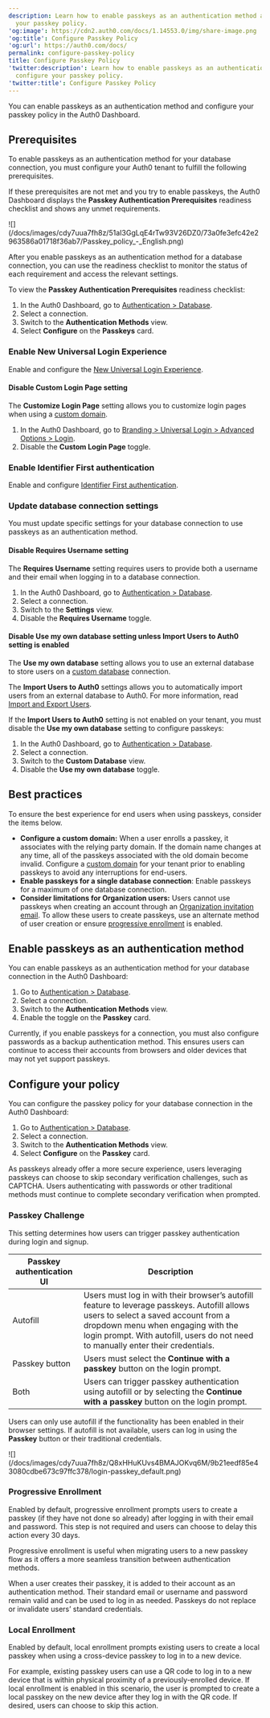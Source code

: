 ```yaml
---
description: Learn how to enable passkeys as an authentication method and configure
  your passkey policy.
'og:image': https://cdn2.auth0.com/docs/1.14553.0/img/share-image.png
'og:title': Configure Passkey Policy
'og:url': https://auth0.com/docs/
permalink: configure-passkey-policy
title: Configure Passkey Policy
'twitter:description': Learn how to enable passkeys as an authentication method and
  configure your passkey policy.
'twitter:title': Configure Passkey Policy
---
```

You can enable passkeys as an authentication method and configure your passkey policy in the <Tooltip tip="Auth0 Dashboard: Auth0's main product to configure your services." cta="View Glossary" href="/docs/glossary?term=Auth0+Dashboard">Auth0 Dashboard</Tooltip>.

## Prerequisites

To enable passkeys as an authentication method for your database connection, you must configure your Auth0 tenant to fulfill the following prerequisites.

If these prerequisites are not met and you try to enable passkeys, the Auth0 Dashboard displays the **Passkey Authentication Prerequisites** readiness checklist and shows any unmet requirements.

<Frame>![](/docs/images/cdy7uua7fh8z/51aI3GgLqE4rTw93V26DZ0/73a0fe3efc42e2963586a01718f36ab7/Passkey_policy_-_English.png)</Frame>

After you enable passkeys as an authentication method for a database connection, you can use the readiness checklist to monitor the status of each requirement and access the relevant settings.

To view the **Passkey Authentication Prerequisites** readiness checklist:

1. In the Auth0 Dashboard, go to [Authentication > Database](https://manage.auth0.com/dashboard/#/connections/database).
2. Select a connection.
3. Switch to the **Authentication Methods** view.
4. Select **Configure** on the **Passkeys** card.

### Enable New Universal Login Experience

Enable and configure the [New Universal Login Experience](/docs/authenticate/login/auth0-universal-login/universal-login-vs-classic-login/universal-experience).

#### Disable Custom Login Page setting

The **Customize Login Page** setting allows you to customize login pages when using a [custom domain](/docs/customize/custom-domains).

1. In the Auth0 Dashboard, go to [Branding > Universal Login > Advanced Options > Login](https://manage.auth0.com/#/login_page).
2. Disable the **Custom Login Page** toggle.

### Enable Identifier First authentication

Enable and configure [Identifier First authentication](/docs/authenticate/login/auth0-universal-login/identifier-first).

### Update database connection settings

You must update specific settings for your database connection to use passkeys as an authentication method.

#### Disable Requires Username setting

The **Requires Username** setting requires users to provide both a username and their email when logging in to a database connection.

1. In the Auth0 Dashboard, go to [Authentication > Database](https://manage.auth0.com/#/connections/database).
2. Select a connection.
3. Switch to the **Settings** view.
4. Disable the **Requires Username** toggle.

#### Disable Use my own database setting unless Import Users to Auth0 setting is enabled

The **Use my own database** setting allows you to use an external database to store users on a [custom database](/docs/authenticate/database-connections/custom-db/create-db-connection) connection.

The **Import Users to Auth0** settings allows you to automatically import users from an external database to Auth0. For more information, read [Import and Export Users](/docs/manage-users/user-migration/user-migration-scenarios).

If the **Import Users to Auth0** setting is not enabled on your tenant, you must disable the **Use my own database** setting to configure passkeys:

1. In the Auth0 Dashboard, go to [Authentication > Database](https://manage.auth0.com/#/connections/database).
2. Select a connection.
3. Switch to the **Custom Database** view.
4. Disable the **Use my own database** toggle.

## Best practices

To ensure the best experience for end users when using passkeys, consider the items below.

* **Configure a <Tooltip tip="Custom Domain: Third-party domain with a specialized, or vanity, name." cta="View Glossary" href="/docs/glossary?term=custom+domain">custom domain</Tooltip>:** When a user enrolls a passkey, it associates with the <Tooltip tip="Custom Domain: Third-party domain with a specialized, or vanity, name." cta="View Glossary" href="/docs/glossary?term=relying+party">relying party</Tooltip> domain. If the domain name changes at any time, all of the passkeys associated with the old domain become invalid. Configure a [custom domain](/docs/customize/custom-domains) for your tenant prior to enabling passkeys to avoid any interruptions for end-users.
* **Enable passkeys for a single database connection**: Enable passkeys for a maximum of one database connection.
* **Consider limitations for Organization users:** Users cannot use passkeys when creating an account through an [Organization invitation email](/docs/manage-users/organizations/configure-organizations/invite-members). To allow these users to create passkeys, use an alternate method of user creation or ensure [progressive enrollment](#progressive-enrollment) is enabled.

## Enable passkeys as an authentication method

You can enable passkeys as an authentication method for your database connection in the Auth0 Dashboard:

1. Go to [Authentication > Database](https://manage.auth0.com/#/connections/database).
2. Select a connection.
3. Switch to the **Authentication Methods** view.
4. Enable the toggle on the **Passkey** card.

<Callout icon="file-lines" color="#0EA5E9" iconType="regular">

Currently, if you enable passkeys for a connection, you must also configure passwords as a backup authentication method. This ensures users can continue to access their accounts from browsers and older devices that may not yet support passkeys.

</Callout>

## Configure your policy

You can configure the passkey policy for your database connection in the Auth0 Dashboard:

1. Go to [Authentication > Database](https://manage.auth0.com/#/connections/database).
2. Select a connection.
3. Switch to the **Authentication Methods** view.
4. Select **Configure** on the **Passkey** card.

<Callout icon="file-lines" color="#0EA5E9" iconType="regular">

As passkeys already offer a more secure experience, users leveraging passkeys can choose to skip secondary verification challenges, such as CAPTCHA. Users authenticating with passwords or other traditional methods must continue to complete secondary verification when prompted.

</Callout>

### Passkey Challenge

This setting determines how users can trigger passkey authentication during login and signup.

<table class="table"><thead>
<tr>
<th><strong>Passkey authentication UI</strong></th>
<th><strong>Description</strong></th>
</tr>
</thead>
<tbody>
<tr>
<td>Autofill</td>
<td>Users must log in with their browser’s autofill feature to leverage passkeys. Autofill allows users to select a saved account from a dropdown menu when engaging with the login prompt. With autofill, users do not need to manually enter their credentials.</td>
</tr>
<tr>
<td>Passkey button</td>
<td>Users must select the <strong>Continue with a passkey</strong> button on the login prompt.</td>
</tr>
<tr>
<td>Both</td>
<td>Users can trigger passkey authentication using autofill or by selecting the <strong>Continue with a passkey</strong> button on the login prompt.</td>
</tr>
</tbody>
</table>

<Callout icon="file-lines" color="#0EA5E9" iconType="regular">

Users can only use autofill if the functionality has been enabled in their browser settings. If autofill is not available, users can log in using the **Passkey** button or their traditional credentials.

</Callout>

<Frame>![](/docs/images/cdy7uua7fh8z/Q8xHHuKUvs4BMAJOKvq6M/9b21eedf85e43080cdbe673c97ffc378/login-passkey_default.png)</Frame>

### Progressive Enrollment

Enabled by default, progressive enrollment prompts users to create a passkey (if they have not done so already) after logging in with their email and password. This step is not required and users can choose to delay this action every 30 days.

Progressive enrollment is useful when migrating users to a new passkey flow as it offers a more seamless transition between authentication methods.

When a user creates their passkey, it is added to their account as an authentication method. Their standard email or username and password remain valid and can be used to log in as needed. Passkeys do not replace or invalidate users’ standard credentials.

### Local Enrollment

Enabled by default, local enrollment prompts existing users to create a local passkey when using a cross-device passkey to log in to a new device.

For example, existing passkey users can use a QR code to log in to a new device that is within physical proximity of a previously-enrolled device. If local enrollment is enabled in this scenario, the user is prompted to create a local passkey on the new device after they log in with the QR code. If desired, users can choose to skip this action.